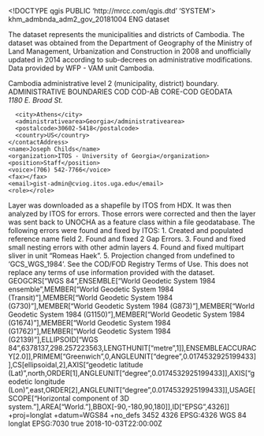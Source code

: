 <!DOCTYPE qgis PUBLIC 'http://mrcc.com/qgis.dtd' 'SYSTEM'>
<qgis version="3.36.1-Maidenhead">
  <identifier>khm_admbnda_adm2_gov_20181004</identifier>
  <parentidentifier></parentidentifier>
  <language>ENG</language>
  <type>dataset</type>
  <title>CAMBODIA: Admin Level 2 Boundaries</title>
  <abstract>The dataset represents the municipalities and districts of Cambodia. The dataset was obtained from the Department of Geography of the Ministry of Land Management, Urbanization and Construction in 2008 and unofficially updated in 2014 according to sub-decrees on administrative modifications. Data provided by WFP - VAM unit Cambodia.

Cambodia administrative level 2 (municipality, district) boundary.</abstract>
  <keywords vocabulary="Search keys">
    <keyword>ADMINISTRATIVE BOUNDARIES</keyword>
    <keyword>COD</keyword>
    <keyword>COD-AB</keyword>
    <keyword>CORE-COD</keyword>
    <keyword>GEODATA</keyword>
  </keywords>
  <contact>
    <contactAddress>
      <type></type>
      <address>1180 E. Broad St.</address>
      <city>Athens</city>
      <administrativearea>Georgia</administrativearea>
      <postalcode>30602-5418</postalcode>
      <country>US</country>
    </contactAddress>
    <name>Joseph Childs</name>
    <organization>ITOS - University of Georgia</organization>
    <position>Staff</position>
    <voice>(706) 542-7766</voice>
    <fax></fax>
    <email>gist-admin@cviog.itos.uga.edu</email>
    <role></role>
  </contact>
  <links/>
  <history>Layer was downloaded as a shapefile by ITOS from HDX. It was then analyzed by ITOS for errors. Those errors were corrected and then the layer was sent back to UNOCHA as a feature class within a file geodatabase. The following errors were found and fixed by ITOS: 1. Created and populated reference name field 2. Found and fixed 2 Gap Errors. 3. Found and fixed small nesting errors with other admin layers 4. Found and fixed multipart sliver in unit "Romeas Haek". 5. Projection changed from undefined to 'GCS_WGS_1984'.</history>
  <dates>
    <date type="Created" value="2014-10-14T00:00:00"/>
    <date type="Published" value="2018-10-04T00:00:00"/>
  </dates>
  <fees></fees>
  <constraints type="Limitations of use">See the COD/FOD Registry Terms of Use. This does not replace any terms of use information provided with the dataset.</constraints>
  <encoding></encoding>
  <crs>
    <spatialrefsys nativeFormat="Wkt">
      <wkt>GEOGCRS["WGS 84",ENSEMBLE["World Geodetic System 1984 ensemble",MEMBER["World Geodetic System 1984 (Transit)"],MEMBER["World Geodetic System 1984 (G730)"],MEMBER["World Geodetic System 1984 (G873)"],MEMBER["World Geodetic System 1984 (G1150)"],MEMBER["World Geodetic System 1984 (G1674)"],MEMBER["World Geodetic System 1984 (G1762)"],MEMBER["World Geodetic System 1984 (G2139)"],ELLIPSOID["WGS 84",6378137,298.257223563,LENGTHUNIT["metre",1]],ENSEMBLEACCURACY[2.0]],PRIMEM["Greenwich",0,ANGLEUNIT["degree",0.0174532925199433]],CS[ellipsoidal,2],AXIS["geodetic latitude (Lat)",north,ORDER[1],ANGLEUNIT["degree",0.0174532925199433]],AXIS["geodetic longitude (Lon)",east,ORDER[2],ANGLEUNIT["degree",0.0174532925199433]],USAGE[SCOPE["Horizontal component of 3D system."],AREA["World."],BBOX[-90,-180,90,180]],ID["EPSG",4326]]</wkt>
      <proj4>+proj=longlat +datum=WGS84 +no_defs</proj4>
      <srsid>3452</srsid>
      <srid>4326</srid>
      <authid>EPSG:4326</authid>
      <description>WGS 84</description>
      <projectionacronym>longlat</projectionacronym>
      <ellipsoidacronym>EPSG:7030</ellipsoidacronym>
      <geographicflag>true</geographicflag>
    </spatialrefsys>
  </crs>
  <extent>
    <spatial dimensions="2" crs="EPSG:4326" minz="0" maxz="0" maxx="107.62768599999999708" maxy="14.68927000000000049" miny="10.3944700000000001" minx="102.33490000000000464"/>
    <temporal>
      <period>
        <start>2018-10-03T22:00:00Z</start>
        <end></end>
      </period>
    </temporal>
  </extent>
</qgis>
